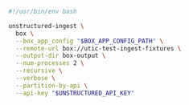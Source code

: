 ```bash Shell
#!/usr/bin/env bash

unstructured-ingest \
  box \
  --box_app_config "$BOX_APP_CONFIG_PATH" \
  --remote-url box://utic-test-ingest-fixtures \
  --output-dir box-output \
  --num-processes 2 \
  --recursive \
  --verbose \
  --partition-by-api \
  --api-key "$UNSTRUCTURED_API_KEY"
```
